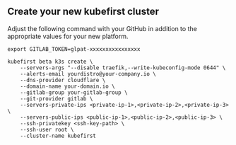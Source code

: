
## Create your new kubefirst cluster

Adjust the following command with your GitHub in addition to the appropriate values for your new platform.

```shell
export GITLAB_TOKEN=glpat-xxxxxxxxxxxxxxxx

kubefirst beta k3s create \
    --servers-args "--disable traefik,--write-kubeconfig-mode 0644" \
    --alerts-email yourdistro@your-company.io \
    --dns-provider cloudflare \
    --domain-name your-domain.io \
    --gitlab-group your-gitlab-group \
    --git-provider gitlab \
    --servers-private-ips <private-ip-1>,<private-ip-2>,<private-ip-3> \
    --servers-public-ips <public-ip-1>,<public-ip-2>,<public-ip-3> \
    --ssh-privatekey <ssh-key-path> \
    --ssh-user root \
    --cluster-name kubefirst
```

<CloudflareDNS />
